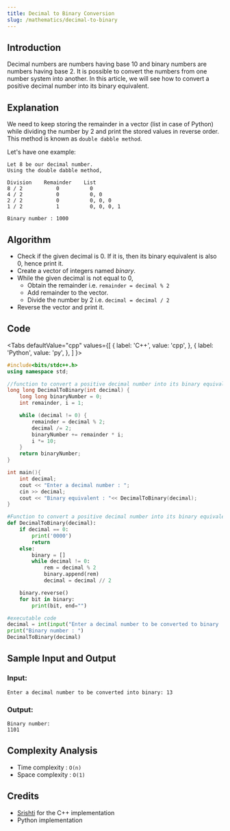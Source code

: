 ```yaml
---
title: Decimal to Binary Conversion
slug: /mathematics/decimal-to-binary
---
```


## Introduction

Decimal numbers are numbers having base 10 and binary numbers are numbers having base 2.
It is possible to convert the numbers from one number system into another.
In this article, we will see how to convert a positive decimal number into its binary equivalent.

## Explanation

We need to keep storing the remainder in a vector (list in case of Python) while dividing the number by 2 and print the stored values in reverse order.
This method is known as `double dabble method`.

Let's have one example:
```
Let 8 be our decimal number.
Using the double dabble method,

Division    Remainder    List
8 / 2           0          0
4 / 2           0          0, 0
2 / 2           0          0, 0, 0
1 / 2           1          0, 0, 0, 1

Binary number : 1000
```

## Algorithm

- Check if the given decimal is 0. If it is, then its binary equivalent is also 0, hence print it.
- Create a vector of integers named _binary_.
- While the given decimal is not equal to 0,
    - Obtain the remainder i.e. `remainder = decimal % 2`
    - Add remainder to the vector.
    - Divide the number by 2 i.e. `decimal = decimal / 2`
- Reverse the vector and print it.

## Code


<Tabs
  defaultValue="cpp"
  values={[
    { label: 'C++', value: 'cpp', },
    { label: 'Python', value: 'py', },
  ]
}>
<TabItem value="cpp">

```cpp
#include<bits/stdc++.h>
using namespace std;

//function to convert a positive decimal number into its binary equivalent
long long DecimalToBinary(int decimal) {
	long long binaryNumber = 0;
	int remainder, i = 1;

	while (decimal != 0) {
		remainder = decimal % 2;
		decimal /= 2;
		binaryNumber += remainder * i;
		i *= 10;
	}
	return binaryNumber;
}

int main(){
	int decimal;
	cout << "Enter a decimal number : ";
	cin >> decimal;
	cout << "Binary equivalent : "<< DecimalToBinary(decimal);
}
```

</TabItem>
<TabItem value="py">

```py
#Function to convert a positive decimal number into its binary equivalent
def DecimalToBinary(decimal):
    if decimal == 0:
        print('0000')
        return
    else:
        binary = []
        while decimal != 0:
            rem = decimal % 2
            binary.append(rem)
            decimal = decimal // 2

    binary.reverse()
    for bit in binary:
        print(bit, end="")

#executable code
decimal = int(input("Enter a decimal number to be converted to binary : "))
print("Binary number : ")
DecimalToBinary(decimal)
```

</TabItem>
</Tabs>

## Sample Input and Output

### Input:

```
Enter a decimal number to be converted into binary: 13
```

### Output:

```
Binary number:
1101
```

## Complexity Analysis

- Time  complexity : `O(n)`
- Space complexity : `O(1)`

## Credits

- [Srishti](https://github.com/SrishtiAray07) for the C++ implementation
- Python implementation
